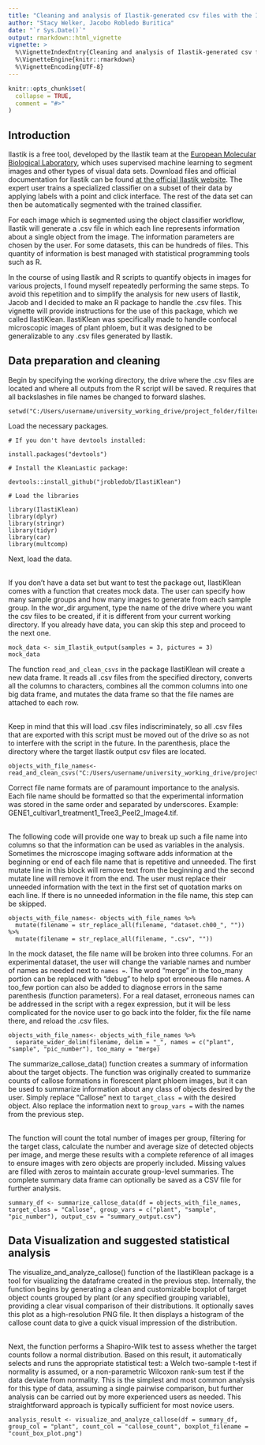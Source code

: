 ```yaml
---
title: "Cleaning and analysis of Ilastik-generated csv files with the IlastiKlean package"
author: "Stacy Welker, Jacobo Robledo Buritica"
date: "`r Sys.Date()`"
output: rmarkdown::html_vignette
vignette: >
  %\VignetteIndexEntry{Cleaning and analysis of Ilastik-generated csv files with the IlastiKlean package}
  %\VignetteEngine{knitr::rmarkdown}
  %\VignetteEncoding{UTF-8}
---
```


```r
knitr::opts_chunk$set(
  collapse = TRUE,
  comment = "#>"
)
```


## Introduction

Ilastik is a free tool, developed by the Ilastik team at the [European Molecular Biological Laboratory](https://www.embl.org/sites/heidelberg/), which uses supervised machine learning to segment images and other types of visual data sets. Download files and official documentation for Ilastik can be found [at the official Ilastik website](https://www.ilastik.org/). The expert user trains a specialized classifier on a subset of their data by applying labels with a point and click interface. The rest of the data set can then be automatically segmented with the trained classifier.  


For each image which is segmented using the object classifier workflow, Ilastik will generate a .csv file in which each line represents information about a single object from the image. The information parameters are chosen by the user. For some datasets, this can be hundreds of files. This quantity of information is best managed with statistical programming tools such as R.   


In the course of using Ilastik and R scripts to quantify objects in images for various projects, I found myself repeatedly performing the same steps. To avoid this repetition and to simplify the analysis for new users of Ilastik, Jacob and I decided to make an R package to handle the .csv files. This vignette will provide instructions for the use of this package, which we called IlastiKlean. IlastiKlean was specifically made to handle confocal microscopic images of plant phloem, but it was designed to be generalizable to any .csv files generated by Ilastik.  


## Data preparation and cleaning

Begin by specifying the working directory, the drive where the .csv files are located and where all outputs from the R script will be saved. R requires that all backslashes in file names be changed to forward slashes.

```
setwd("C:/Users/username/university_working_drive/project_folder/filtered_image_data")
```
Load the necessary packages. 

```
# If you don't have devtools installed:

install.packages("devtools")

# Install the KleanLastic package:

devtools::install_github("jrobledob/IlastiKlean")

# Load the libraries

library(IlastiKlean)
library(dplyr)
library(stringr)
library(tidyr)
library(car)
library(multcomp)
```
Next, load the data.  
<br>

If you don’t have a data set but want to test the package out, IlastiKlean comes with a function that creates mock data.  The user can specify how many sample groups and how many images to generate from each sample group.  In the wor_dir argument, type the name of the drive where you want the csv files to be created, if it is different from your current working directory. If you already have data, you can skip this step and proceed to the next one.

```
mock_data <- sim_Ilastik_output(samples = 3, pictures = 3)
mock_data

```

The function `read_and_clean_csvs` in the package IlastiKlean will create a new data frame. It reads all .csv files from the specified directory, converts all the columns to characters, combines all the common columns into one big data frame, and mutates the data frame so that the file names are attached to each row.  
<br>

Keep in mind that this will load .csv files indiscriminately, so all .csv files that are exported with this script must be moved out of the drive so as not to interfere with the script in the future. In the parenthesis, place the directory where the target Ilastik output csv files are located.

```
objects_with_file_names<- read_and_clean_csvs("C:/Users/username/university_working_drive/project_folder/filtered_image_data/")
```

Correct file name formats are of paramount importance to the analysis. Each file name should be formatted so that the experimental information was stored in the same order and separated by underscores. Example: GENE1_cultivar1_treatment1_Tree3_Peel2_Image4.tif.  
<br>

The following code will provide one way to break up such a file name into columns so that the information can be used as variables in the analysis. Sometimes the microscope imaging software adds information at the beginning or end of each file name that is repetitive and unneeded. The first mutate line in this block will remove text from the beginning and the second mutate line will remove it from the end. The user must replace their unneeded information with the text in the first set of quotation marks on each line. If there is no unneeded information in the file name, this step can be skipped.

```
objects_with_file_names<- objects_with_file_names %>%
  mutate(filename = str_replace_all(filename, "dataset.ch00_", "")) %>%
  mutate(filename = str_replace_all(filename, ".csv", ""))

```

In the mock dataset, the file name will be broken into three columns. For an experimental dataset, the user will change the variable names and number of names as needed next to `names =`. The word “merge” in the too_many portion can be replaced with “debug” to help spot erroneous file names. A too_few portion can also be added to diagnose errors in the same parenthesis (function parameters). For a real dataset, erroneous names can be addressed in the script with a regex expression, but it will be less complicated for the novice user to go back into the folder, fix the file name there, and reload the .csv files.

```
objects_with_file_names<- objects_with_file_names %>% 
  separate_wider_delim(filename, delim = "_", names = c("plant", "sample", "pic_number"), too_many = "merge)

```

The summarize_callose_data() function creates a summary of information about the target objects. The function was originally created to summarize counts of callose formations in florescent plant phloem images, but it can be used to summarize information about any class of objects desired by the user. Simply replace "Callose" next to `target_class =` with the desired object. Also replace the information next to `group_vars =` with the names from the previous step.  
<br>

The function will count the total number of images per group, filtering for the target class, calculate the number and average size of detected objects per image, and merge these results with a complete reference of all images to ensure images with zero objects are properly included. Missing values are filled with zeros to maintain accurate group-level summaries. The complete summary data frame can optionally be saved as a CSV file for further analysis. 

```
summary_df <- summarize_callose_data(df = objects_with_file_names, target_class = "Callose", group_vars = c("plant", "sample", "pic_number"), output_csv = "summary_output.csv")
```

## Data Visualization and suggested statistical analysis

The visualize_and_analyze_callose() function of the IlastiKlean package is a tool for visualizing the dataframe created in the previous step. Internally, the function begins by generating a clean and customizable boxplot of target object counts grouped by plant (or any specified grouping variable), providing a clear visual comparison of their distributions. It optionally saves this plot as a high-resolution PNG file. It then displays a histogram of the callose count data to give a quick visual impression of the distribution.  

<br>
Next, the function performs a Shapiro-Wilk test to assess whether the target counts follow a normal distribution. Based on this result, it automatically selects and runs the appropriate statistical test: a Welch two-sample t-test if normality is assumed, or a non-parametric Wilcoxon rank-sum test if the data deviate from normality. This is the simplest and most common analysis for this type of data, assuming a single pairwise comparison, but further analysis can be carried out by more experienced users as needed. This straightforward approach is typically sufficient for most novice users.
```
analysis_result <- visualize_and_analyze_callose(df = summary_df, group_col = "plant", count_col = "callose_count", boxplot_filename = "count_box_plot.png")

```
